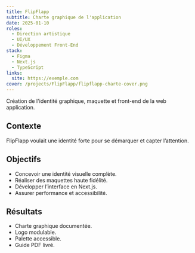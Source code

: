 ```yaml
---
title: FlipFlapp
subtitle: Charte graphique de l'application
date: 2025-01-10
roles:
  - Direction artistique
  - UI/UX
  - Développement Front-End
stack:
  - Figma
  - Next.js
  - TypeScript
links:
  site: https://exemple.com
cover: /projects/FlipFlapp/flipflapp-charte-cover.png
---
```


Création de l'identité graphique, maquette et front-end de la web application.

## Contexte
FlipFlapp voulait une identité forte pour se démarquer et capter l’attention.

## Objectifs
- Concevoir une identité visuelle complète.
- Réaliser des maquettes haute fidélité.
- Développer l’interface en Next.js.
- Assurer performance et accessibilité.

## Résultats
- Charte graphique documentée.
- Logo modulable.
- Palette accessible.
- Guide PDF livré.
